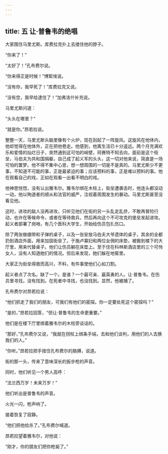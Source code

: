 ```yaml
---
---
---
```

title: 五 让·普鲁韦的绝唱
---




大家围住马里尤斯。库费拉克扑上去搂住他的脖子。

“你来了！”

“太好了！”孔布费尔说。

“你来得正是时候！”博絮埃说。

“没有你，我早死了！”库费拉克又说。

“没有您，我早给逮住了！”加弗洛什补充说。

马里尤斯问道：

“头头在哪里？”

“就是你。”昂若拉说。

整整一天，马里尤斯头脑里像有个火炉，现在刮起了一阵旋风。这旋风在他体内，他却觉得在他体外，正在把他卷走。他感到，他离生活已十分遥远。两个月充满欢乐和爱情的灿烂日子，突然通到这可怕的峭壁，珂赛特不知去向，面前是这个街垒，马伯夫为共和国捐躯，自己成了起义军的头头，这一切对他来说，简直是一场可怕的噩梦。他不得不集中心思，想一想周围的一切是不是真的。马里尤斯少不更事，不知道不可能的事，正是最紧迫的事；应该预料的事，正是难以预料的事。他在观看自己的戏，正如在观看一出看不明白的戏。

他神思恍惚，没有认出雅韦尔。雅韦尔绑在木柱上，街垒遭袭击时，他连头都没动一动，他以殉道者的顺从和法官的威严，注视着周围发生的暴动。马里尤斯甚至没看见他。

这时，进攻的敌人没再进攻，只听见他们在街的另一头乱走乱挤，不敢再冒险行动，也许在等候命令，或者在等待救兵，然后再向这个不可攻克的堡垒发起进攻。起义者部署了岗哨，有几个医科大学生，开始给伤员包扎伤口。

除了两张做绷带和子弹的桌子，以及一张安放马伯夫大爷遗体的桌子，其余的全都扔到酒店外面，用来加固街垒了。于施卢寡妇和两位女佣的床垫，被搬到楼下的大厅里，用来代替桌子。他们让伤员躺在床垫上。至于住在科林斯酒店里的三个可怜女人，没有人知道她们的情况。但后来发现，她们躲在地窖里。

大家正为街垒得救而高兴，不料，有件事使他们心如刀割。

起义者点了次名。缺了一个。是谁？一个最可亲、最英勇的人。让·普鲁韦。在伤员里寻找，没有找到。在死者中寻找，也没找到。显然，他被捕了。

孔布费尔对昂若拉说：

“他们抓走了我们的朋友，可我们有他们的密探。你一定要处死这个密探吗？”

“是的，”昂若拉回答，“但让·普鲁韦的生命更重要。”

他们是在楼下厅里绑着雅韦尔的木柱旁谈话的。

“那好，”孔布费尔又说，“我就在拐杖上绑条手绢，去和他们谈判，用他们的人去换我们的人。”

“你听。”昂若拉把手按住孔布费尔的胳膊，说道。

街的那一头，传来了意味深长的扳步枪的声音。

同时，他们听见一个男人高呼：

“法兰西万岁！未来万岁！”

他们听出是普鲁韦的声音。

火光一闪，枪声响了。

接着恢复了寂静。

“他们把他给杀了。”孔布费尔喊道。

昂若拉望着雅韦尔，对他说：

“刚才，你的朋友们把你枪毙了。”